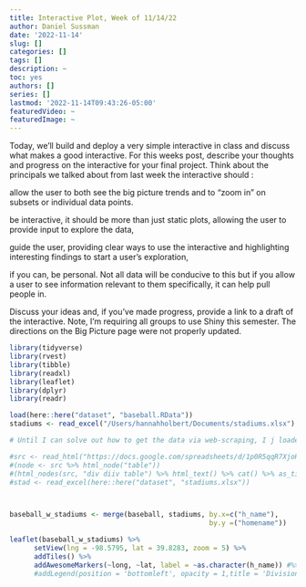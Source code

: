```yaml
---
title: Interactive Plot, Week of 11/14/22
author: Daniel Sussman
date: '2022-11-14'
slug: []
categories: []
tags: []
description: ~
toc: yes
authors: []
series: []
lastmod: '2022-11-14T09:43:26-05:00'
featuredVideo: ~
featuredImage: ~
---
```


Today, we’ll build and deploy a very simple interactive in class and discuss what makes a good interactive.
For this weeks post, describe your thoughts and progress on the interactive for your final project. Think about the principals we talked about from last week the interactive should :

allow the user to both see the big picture trends and to “zoom in” on subsets or individual data points.

be interactive, it should be more than just static plots, allowing the user to provide input to explore the data,

guide the user, providing clear ways to use the interactive and highlighting interesting findings to start a user’s exploration,

if you can, be personal. Not all data will be conducive to this but if you allow a user to see information relevant to them specifically, it can help pull people in.

Discuss your ideas and, if you’ve made progress, provide a link to a draft of the interactive. Note, I’m requiring all groups to use Shiny this semester. The directions on the Big Picture page were not properly updated.

```r
library(tidyverse)
library(rvest)
library(tibble)
library(readxl)
library(leaflet)
library(dplyr)
library(readr)

load(here::here("dataset", "baseball.RData"))
stadiums <- read_excel("/Users/hannahholbert/Documents/stadiums.xlsx")

# Until I can solve out how to get the data via web-scraping, I j loaded it from data

#src <- read_html("https://docs.google.com/spreadsheets/d/1p0R5qqR7XjoRG2mR5E1D_trlygHSqMOUdMgMpzq0gjU/htmlview")
#(node <- src %>% html_node("table"))
#(html_nodes(src, "div diiv table") %>% html_text() %>% cat() %>% as_tibble())
#stad <- read_excel(here::here("dataset", "stadiums.xlsx"))



baseball_w_stadiums <- merge(baseball, stadiums, by.x=c("h_name"), 
                                                 by.y =("homename")) 

leaflet(baseball_w_stadiums) %>% 
      setView(lng = -98.5795, lat = 39.8283, zoom = 5) %>% 
      addTiles() %>% 
      addAwesomeMarkers(~long, ~lat, label = ~as.character(h_name)) #%>%
      #addLegend(position = 'bottomleft', opacity = 1,title = 'Divisions')

                       
    
```

